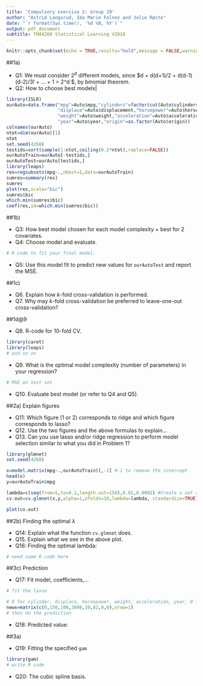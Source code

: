 ```yaml
---
title: 'Compulsory exercise 2: Group 19'
author: "Astrid Langsrud, Ida Marie Falnes and Julie Røste"
date: "`r format(Sys.time(), '%d %B, %Y')`"
output: pdf_document
subtitle: TMA4268 Statistical Learning V2018
---
```

  
```r
knitr::opts_chunk$set(echo = TRUE,results="hold",message = FALSE,warning=FALSE)
```
##1a)
  
* Q1: We must consider $2^d$ different models, since $d + d(d+1)/2 + d(d-1)(d-2)/3! + ... + 1 = 2^d $, by binomial theorem. 
* Q2: How to choose best modelx|

```r
library(ISLR)
ourAuto=data.frame("mpg"=Auto$mpg,"cylinders"=factor(cut(Auto$cylinders,2)),
                   "displace"=Auto$displacement,"horsepower"=Auto$horsepower,
                   "weight"=Auto$weight,"acceleration"=Auto$acceleration, 
                   "year"=Auto$year,"origin"=as.factor(Auto$origin))
colnames(ourAuto)
ntot=dim(ourAuto)[1]
ntot
set.seed(4268)
testids=sort(sample(1:ntot,ceiling(0.2*ntot),replace=FALSE))
ourAutoTrain=ourAuto[-testids,]
ourAutoTest=ourAuto[testids,]
library(leaps)
res=regsubsets(mpg~.,nbest=1,data=ourAutoTrain)
sumres=summary(res)
sumres
plot(res,scale="bic")
sumres$bic
which.min(sumres$bic)
coef(res,id=which.min(sumres$bic))
```

##1b)

* Q3: How best model chosen for each model complexity + best for 2 covariates.
* Q4: Choose model and evaluate.

```r
# R code to fit your final model.
```

* Q5: Use this model fit to predict new values for `ourAutoTest` and report the MSE. 


##1c)

* Q6. Explain how $k$-fold cross-validation is performed. 
* Q7. Why may $k$-fold cross-validation be preferred to leave-one-out cross-validation? 

##1d@9

* Q8. R-code for $10$-fold CV.

```r
library(caret)
library(leaps)
# and so on
```


* Q9. What is the optimal model complexity (number of parameters) in your regression?

```r
# MSE on test set
```

* Q10. Evaluate best model (or refer to Q4 and Q5).

##2a) Explain figures

* Q11: Which figure (1 or 2) corresponds to ridge and which figure corresponds to lasso? 
* Q12. Use the two figures and the above formulas to explain... 
* Q13. Can you use lasso and/or ridge regression to perform model selection similar to what you did in Problem 1? 

```r
library(glmnet)
set.seed(4268)

x=model.matrix(mpg~.,ourAutoTrain)[,-1] #-1 to remove the intercept.
head(x)
y=ourAutoTrain$mpg

lambda=c(seq(from=5,to=0.1,length.out=150),0.01,0.0001) #Create a set of tuning parameters, adding low value to also see least squares fit
cv.out=cv.glmnet(x,y,alpha=1,nfolds=10,lambda=lambda, standardize=TRUE) #alpha=1 gives lasso, alpha=0 gives ridge

plot(cv.out)

```

##2b) Finding the optimal $\lambda$

* Q14: Explain what the function `cv.glmnet` does. 
* Q15. Explain what we see in the above plot.
* Q16: Finding the optimal lambda:

```r
# need some R code here
```

##3c) Prediction

* Q17: Fit model, coefficients,...
```r
# fit the lasso
```

```r
# 0 for cylinder, displace, horsepower, weight, acceleration, year, 0 for origin2 and 0 for origin3
newx=matrix(c(0,150,100,3000,10,82,0,0),nrow=1)
# then do the prediction
```

* Q18: Predicted value:

##3a)

* Q19: Fitting the specified `gam`

```r
library(gam)
# write R code
```

* Q20: The cubic spline basis.
